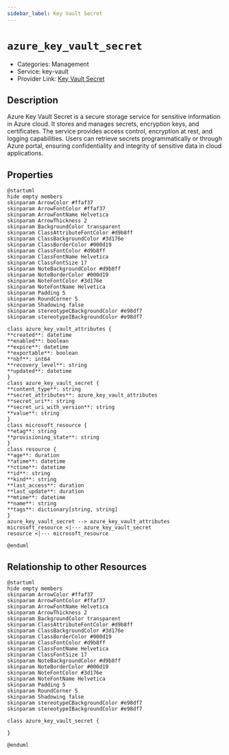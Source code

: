 ```yaml
---
sidebar_label: Key Vault Secret
---
```


# `azure_key_vault_secret`

- Categories: Management
- Service: key-vault
- Provider Link: [Key Vault Secret](https://learn.microsoft.com/en-us/azure/key-vault/secrets/)

## Description

Azure Key Vault Secret is a secure storage service for sensitive information in Azure cloud. It stores and manages secrets, encryption keys, and certificates. The service provides access control, encryption at rest, and logging capabilities. Users can retrieve secrets programmatically or through Azure portal, ensuring confidentiality and integrity of sensitive data in cloud applications.

## Properties

<ZoomPanPinch>

```kroki imgType="plantuml" imgAlt="Diagram of Key Vault Secret data model"
@startuml
hide empty members
skinparam ArrowColor #ffaf37
skinparam ArrowFontColor #ffaf37
skinparam ArrowFontName Helvetica
skinparam ArrowThickness 2
skinparam BackgroundColor transparent
skinparam ClassAttributeFontColor #d9b8ff
skinparam ClassBackgroundColor #3d176e
skinparam ClassBorderColor #000d19
skinparam ClassFontColor #d9b8ff
skinparam ClassFontName Helvetica
skinparam ClassFontSize 17
skinparam NoteBackgroundColor #d9b8ff
skinparam NoteBorderColor #000d19
skinparam NoteFontColor #3d176e
skinparam NoteFontName Helvetica
skinparam Padding 5
skinparam RoundCorner 5
skinparam Shadowing false
skinparam stereotypeCBackgroundColor #e98df7
skinparam stereotypeIBackgroundColor #e98df7

class azure_key_vault_attributes {
**created**: datetime
**enabled**: boolean
**expire**: datetime
**exportable**: boolean
**nbf**: int64
**recovery_level**: string
**updated**: datetime
}
class azure_key_vault_secret {
**content_type**: string
**secret_attributes**: azure_key_vault_attributes
**secret_uri**: string
**secret_uri_with_version**: string
**value**: string
}
class microsoft_resource {
**etag**: string
**provisioning_state**: string
}
class resource {
**age**: duration
**atime**: datetime
**ctime**: datetime
**id**: string
**kind**: string
**last_access**: duration
**last_update**: duration
**mtime**: datetime
**name**: string
**tags**: dictionary[string, string]
}
azure_key_vault_secret --> azure_key_vault_attributes
microsoft_resource <|--- azure_key_vault_secret
resource <|--- microsoft_resource

@enduml
```

</ZoomPanPinch>

## Relationship to other Resources

<ZoomPanPinch>

```kroki imgType="plantuml" imgAlt="Diagram of Key Vault Secret resource relationships"
@startuml
hide empty members
skinparam ArrowColor #ffaf37
skinparam ArrowFontColor #ffaf37
skinparam ArrowFontName Helvetica
skinparam ArrowThickness 2
skinparam BackgroundColor transparent
skinparam ClassAttributeFontColor #d9b8ff
skinparam ClassBackgroundColor #3d176e
skinparam ClassBorderColor #000d19
skinparam ClassFontColor #d9b8ff
skinparam ClassFontName Helvetica
skinparam ClassFontSize 17
skinparam NoteBackgroundColor #d9b8ff
skinparam NoteBorderColor #000d19
skinparam NoteFontColor #3d176e
skinparam NoteFontName Helvetica
skinparam Padding 5
skinparam RoundCorner 5
skinparam Shadowing false
skinparam stereotypeCBackgroundColor #e98df7
skinparam stereotypeIBackgroundColor #e98df7

class azure_key_vault_secret {

}

@enduml
```

</ZoomPanPinch>
